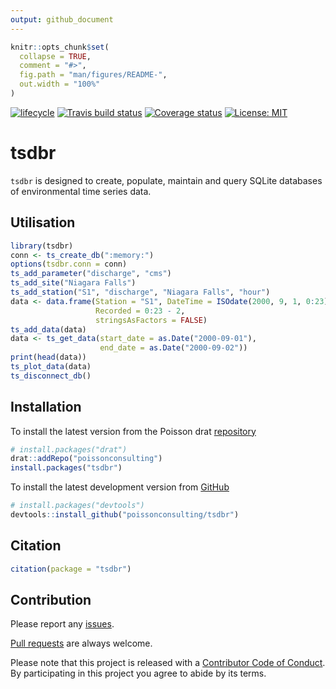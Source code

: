 ```yaml
---
output: github_document
---
```


<!-- README.md is generated from README.Rmd. Please edit that file -->

```r
knitr::opts_chunk$set(
  collapse = TRUE,
  comment = "#>",
  fig.path = "man/figures/README-",
  out.width = "100%"
)
```

[![lifecycle](https://img.shields.io/badge/lifecycle-experimental-orange.svg)](https://www.tidyverse.org/lifecycle/#experimental)
[![Travis build status](https://travis-ci.org/poissonconsulting/tsdbr.svg?branch=master)](https://travis-ci.org/poissonconsulting/tsdbr)
[![Coverage status](https://codecov.io/gh/poissonconsulting/tsdbr/branch/master/graph/badge.svg)](https://codecov.io/github/poissonconsulting/tsdbr?branch=master)
[![License: MIT](https://img.shields.io/badge/License-MIT-green.svg)](https://opensource.org/licenses/MIT)

# tsdbr

`tsdbr` is designed to create, populate, maintain and query SQLite databases of environmental time series data.

## Utilisation

```r
library(tsdbr)
conn <- ts_create_db(":memory:")
options(tsdbr.conn = conn)
ts_add_parameter("discharge", "cms")
ts_add_site("Niagara Falls")
ts_add_station("S1", "discharge", "Niagara Falls", "hour")
data <- data.frame(Station = "S1", DateTime = ISOdate(2000, 9, 1, 0:23),
                   Recorded = 0:23 - 2,
                   stringsAsFactors = FALSE)
ts_add_data(data)
data <- ts_get_data(start_date = as.Date("2000-09-01"),
                    end_date = as.Date("2000-09-02"))
print(head(data))
ts_plot_data(data)
ts_disconnect_db()
```

## Installation

To install the latest version from the Poisson drat [repository](https://github.com/poissonconsulting/drat)
``` r
# install.packages("drat")
drat::addRepo("poissonconsulting")
install.packages("tsdbr")
```

To install the latest development version from [GitHub](https://github.com/poissonconsulting/tsdbr)
``` r
# install.packages("devtools")
devtools::install_github("poissonconsulting/tsdbr")
```

## Citation

```r
citation(package = "tsdbr")
```

## Contribution

Please report any [issues](https://github.com/poissonconsulting/tsdbr/issues).

[Pull requests](https://github.com/poissonconsulting/tsdbr/pulls) are always welcome.

Please note that this project is released with a [Contributor Code of Conduct](CONDUCT.md). 
By participating in this project you agree to abide by its terms.
